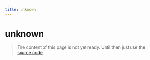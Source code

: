 ```yaml
---
title: unknown
---
```


# unknown

> The content of this page is not yet ready. Until then just use the [source code](https://github.com/fabian-hiller/valibot/blob/main/library/src/schemas/unknown/unknown.ts).
